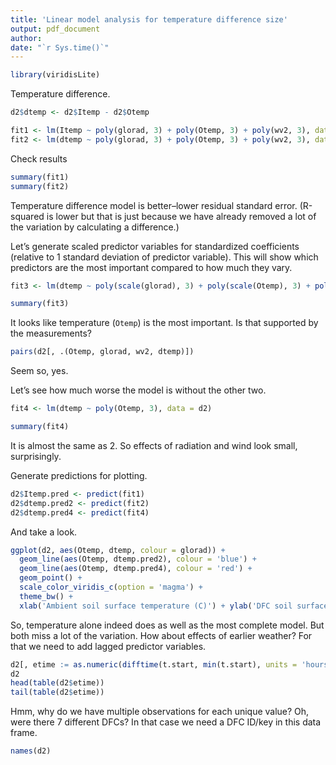 ```yaml
---
title: 'Linear model analysis for temperature difference size'
output: pdf_document
author: 
date: "`r Sys.time()`"
---
```


```r
library(viridisLite)
```

Temperature difference.

```r
d2$dtemp <- d2$Itemp - d2$Otemp
```

```r
fit1 <- lm(Itemp ~ poly(glorad, 3) + poly(Otemp, 3) + poly(wv2, 3), data = d2)
fit2 <- lm(dtemp ~ poly(glorad, 3) + poly(Otemp, 3) + poly(wv2, 3), data = d2)
```

Check results

```r
summary(fit1)
summary(fit2)
```

Temperature difference model is better--lower residual standard error.
(R-squared is lower but that is just because we have already removed a lot of the variation by calculating a difference.)

Let's generate scaled predictor variables for standardized coefficients (relative to 1 standard deviation of predictor variable).
This will show which predictors are the most important compared to how much they vary.

```r
fit3 <- lm(dtemp ~ poly(scale(glorad), 3) + poly(scale(Otemp), 3) + poly(scale(wv2), 3), data = d2)
```

```r
summary(fit3)
```

It looks like temperature (`Otemp`) is the most important.
Is that supported by the measurements?

```r
pairs(d2[, .(Otemp, glorad, wv2, dtemp)])
```

Seem so, yes.

Let's see how much worse the model is without the other two.

```r
fit4 <- lm(dtemp ~ poly(Otemp, 3), data = d2)
```

```r
summary(fit4)
```

It is almost the same as 2.
So effects of radiation and wind look small, surprisingly.

Generate predictions for plotting.

```r
d2$Itemp.pred <- predict(fit1)
d2$dtemp.pred2 <- predict(fit2)
d2$dtemp.pred4 <- predict(fit4)
```

And take a look.

```r
ggplot(d2, aes(Otemp, dtemp, colour = glorad)) + 
  geom_line(aes(Otemp, dtemp.pred2), colour = 'blue') + 
  geom_line(aes(Otemp, dtemp.pred4), colour = 'red') + 
  geom_point() + 
  scale_color_viridis_c(option = 'magma') +
  theme_bw() +
  xlab('Ambient soil surface temperature (C)') + ylab('DFC soil surface temperature (C)')
```

So, temperature alone indeed does as well as the most complete model.
But both miss a lot of the variation.
How about effects of earlier weather?
For that we need to add lagged predictor variables.

```r
d2[, etime := as.numeric(difftime(t.start, min(t.start), units = 'hours'))]
d2
head(table(d2$etime))
tail(table(d2$etime))
```

Hmm, why do we have multiple observations for each unique value?
Oh, were there 7 different DFCs?
In that case we need a DFC ID/key in this data frame.

```r
names(d2)
```




